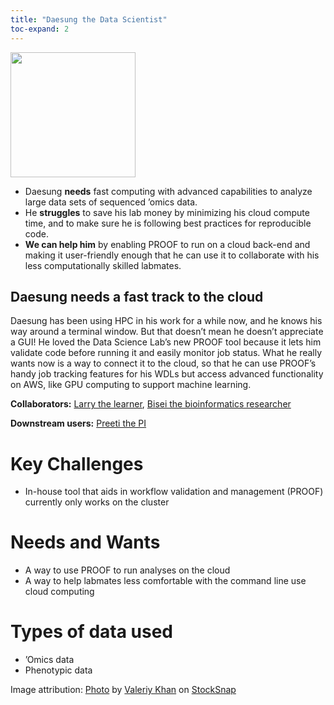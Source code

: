 ```yaml
---
title: "Daesung the Data Scientist"
toc-expand: 2
---
```


::: grid
::: {.g-col-12 .g-col-xl-3}
<img src="/img/daesung.jpg" width="200" height="200"/>
:::

::: {.g-col-12 .g-col-xl-8}
-   Daesung **needs** fast computing with advanced capabilities to analyze large data sets of sequenced 'omics data.
-   He **struggles** to save his lab money by minimizing his cloud compute time, and to make sure he is following best practices for reproducible code.
-   **We can help him** by enabling PROOF to run on a cloud back-end and making it user-friendly enough that he can use it to collaborate with his less computationally skilled labmates.
:::
:::

::: lightblue-highlight
## Daesung needs a fast track to the cloud

Daesung has been using HPC in his work for a while now, and he knows his way around a terminal window. But that doesn't mean he doesn't appreciate a GUI! He loved the Data Science Lab's new PROOF tool because it lets him validate code before running it and easily monitor job status. What he really wants now is a way to connect it to the cloud, so that he can use PROOF's handy job tracking features for his WDLs but access advanced functionality on AWS, like GPU computing to support machine learning.
:::

::: darkblue-highlight
**Collaborators:** [Larry the learner](/family/proof/larry-the-learner.html), [Bisei the bioinformatics researcher](/family/proof/bisei-the-bioinformatics-researcher.html) 

**Downstream users:** [Preeti the PI](/family/proof/preeti-the-pi.html)
:::

# Key Challenges

-   In-house tool that aids in workflow validation and management (PROOF) currently only works on the cluster

# Needs and Wants

-   A way to use PROOF to run analyses on the cloud
-   A way to help labmates less comfortable with the command line use cloud computing

# Types of data used

-   'Omics data
-   Phenotypic data

<div>

Image attribution: <a href="https://stocksnap.io/photo/laptop-computer-7ES0X4Z8UI">Photo</a> by <a href="https://stocksnap.io/author/39086">Valeriy Khan</a> on <a href="https://stocksnap.io">StockSnap</a>

</div>
